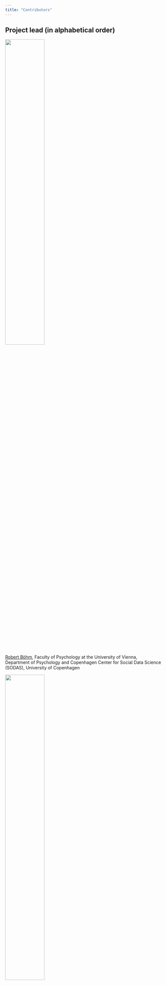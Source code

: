 ```yaml
---
title: "Contributors"
---
```


## Project lead (in alphabetical order)

![](images/Robert.jpg){width="50%"}

[Robert Böhm](https://www.robertboehm.info/), Faculty of Psychology at the University of Vienna, Department of Psychology and Copenhagen Center for Social Data Science (SODAS), University of Copenhagen

![](images/Lau.jpg){width="50%"}

[Lau Lilleholt](https://psychology.ku.dk/research/research_clusters/copsy/?pure=en/persons/630696), Department of Psychology and Copenhagen Center for Social Data Science (SODAS), University of Copenhagen

![](images/ingo_photo.jpg){width="75%"}

[Ingo Zettler](https://scholar.google.com/citations?hl=de&user=lyQCGAEAAAAJ&view_op=list_works&sortby=pubdate), Department of Psychology and Copenhagen Center for Social Data Science (SODAS), University of Copenhagen

## Student assistants

Josefine T. Meineche

Cecilie F. Strandsberg

Andreas Windfeld

Frederik C. Windfeld

## Collaborators

Mitja D. Back (University of Münster)

Cornelia Betsch (University of Erfurt)

Sarah Faber (Rotman Research Institute of Baycrest Centre, University of Toronto)

Lisa Felgendreff (University of Erfurt)

Jan Fousek (Institut de Neurosciences des Systèmes UMR INSERM 1106, Aix-Marseille Université)

Mattis Geiger (Ulm University)

Katharina Geukes (University of Münster)

Matthias Gondan (University of Innsbruck)

Daniel W. Heck (University of Marburg)

Viktor K. Jirsa (Institut de Neurosciences des Systèmes UMR INSERM 1106, Aix-Marseille Université)

Tabea H. Kaufmann (University of Marburg)

Lara Kroencke (University of Münster)

Anthony R. Mcintosh (Rotman Research Institute of Baycrest Centre, University of Toronto)

Morten Moshagen (Ulm University)

Spase Petkoski (Institut de Neurosciences des Systèmes UMR INSERM 1106, Aix-Marseille Université)

Lotte Pummerer (Leibnitz-Institut für Wissensmedien, Tübingen)

Franziska Rees (Ulm University)

Ana P. Santana (University of Copenhagen)

Kai Sassenberg (Leibnitz-Institut für Wissensmedien, Tübingen & University of Tübingen)

Christoph Schild (University of Siegen)

Kelly Shen (Rotman Research Institute of Baycrest Centre, University of Toronto)

Till Utesch (University of Münster)

Huifang Wang (Institut de Neurosciences des Systèmes UMR INSERM 1106, Aix-Marseille Université)

Oliver Wilhelm (Ulm University)

Kevin Winter (Leibnitz-Institut für Wissensmedien, Tübingen)

Marmaduke Woodman (Institut de Neurosciences des Systèmes UMR INSERM 1106, Aix-Marseille Université)
